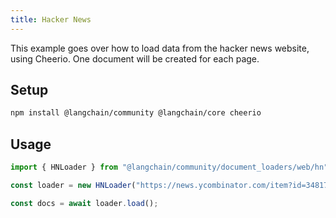 ```yaml
---
title: Hacker News
---
```


This example goes over how to load data from the hacker news website, using Cheerio. One document will be created for each page.

## Setup

```bash npm
npm install @langchain/community @langchain/core cheerio
```
## Usage

```typescript
import { HNLoader } from "@langchain/community/document_loaders/web/hn";

const loader = new HNLoader("https://news.ycombinator.com/item?id=34817881");

const docs = await loader.load();
```
